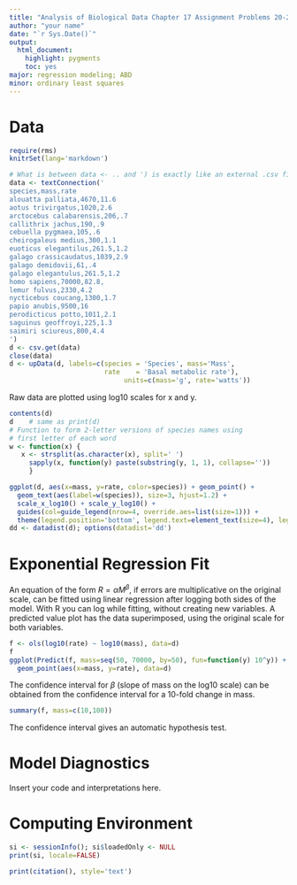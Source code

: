 ```yaml
---
title: "Analysis of Biological Data Chapter 17 Assignment Problems 20-21"
author: "your name"
date: "`r Sys.Date()`"
output:
  html_document:
    highlight: pygments
    toc: yes
major: regression modeling; ABD
minor: ordinary least squares
---
```


# Data
```r
require(rms)
knitrSet(lang='markdown')
```
```r
# What is between data <- .. and ') is exactly like an external .csv file
data <- textConnection('
species,mass,rate
alouatta palliata,4670,11.6
aotus trivirgatus,1020,2.6
arctocebus calabarensis,206,.7
callithrix jachus,190,.9
cebuella pygmaea,105,.6
cheirogaleus medius,300,1.1
euoticus elegantilus,261.5,1.2
galago crassicaudatus,1039,2.9
galago demidovii,61,.4
galago elegantulus,261.5,1.2
homo sapiens,70000,82.8,
lemur fulvus,2330,4.2
nycticebus coucang,1300,1.7
papio anubis,9500,16
perodicticus potto,1011,2.1
saguinus geoffroyi,225,1.3
saimiri sciureus,800,4.4
')
d <- csv.get(data)
close(data)
d <- upData(d, labels=c(species = 'Species', mass='Mass',
                        rate    = 'Basal metabolic rate'),
							 units=c(mass='g', rate='watts'))
```
Raw data are plotted using log10 scales for x and y.
```r
contents(d)
d    # same as print(d)
# Function to form 2-letter versions of species names using
# first letter of each word
w <- function(x) {
   x <- strsplit(as.character(x), split=' ')
	 sapply(x, function(y) paste(substring(y, 1, 1), collapse=''))
	 }

ggplot(d, aes(x=mass, y=rate, color=species)) + geom_point() +
  geom_text(aes(label=w(species)), size=3, hjust=1.2) + 
  scale_x_log10() + scale_y_log10() +
  guides(col=guide_legend(nrow=4, override.aes=list(size=1))) +
  theme(legend.position='bottom', legend.text=element_text(size=4), legend.key.size=unit(2, 'mm'))
dd <- datadist(d); options(datadist='dd')
```

# Exponential Regression Fit
An equation of the form $R = \alpha M ^ \beta$, if errors are multiplicative on the original scale, can be fitted using linear regression after logging both sides of the model.
With R you can log while fitting, without creating new variables.  A predicted value plot has the data superimposed, using the original scale for both variables.
```r
f <- ols(log10(rate) ~ log10(mass), data=d)
f
ggplot(Predict(f, mass=seq(50, 70000, by=50), fun=function(y) 10^y)) +
  geom_point(aes(x=mass, y=rate), data=d)
```
The confidence interval for $\beta$ (slope of mass on the log10 scale) can be obtained from the confidence interval for a 10-fold change in mass.
```r
summary(f, mass=c(10,100))
```
The confidence interval gives an automatic hypothesis test.

# Model Diagnostics
Insert your code and interpretations here.

# Computing Environment
```r
si <- sessionInfo(); si$loadedOnly <- NULL
print(si, locale=FALSE)
```
```r
print(citation(), style='text')
```
